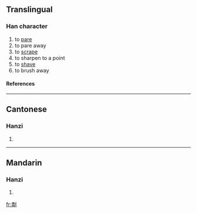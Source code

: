 ==Translingual==
===Han character===
{{Han char|rad=刀|as=12|sn=14|four=|canj=火手中弓 (FQLN)}}
# to [[pare]]
# to pare away
# to [[scrape]]
# to sharpen to a point
# to [[shave]]
# to brush away
====References====
{{Han ref|kx=0143.420|hdz=10356.060|uh=3502|ud=13570}}

----
==Cantonese==
===Hanzi===
{{yue-hanzi|jyut=|y=leun4}}
# {{defn|Cantonese}}

----
==Mandarin==
===Hanzi===
{{cmn-hanzi|pin=[[lín]] (lin2)|wg=lin<sup>2</sup>}}
# {{defn|Mandarin}}

[[fr:㔂]]